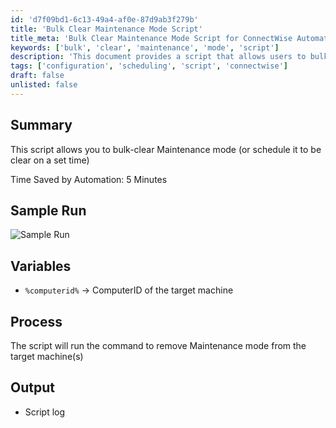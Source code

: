 ```yaml
---
id: 'd7f09bd1-6c13-49a4-af0e-87d9ab3f279b'
title: 'Bulk Clear Maintenance Mode Script'
title_meta: 'Bulk Clear Maintenance Mode Script for ConnectWise Automate'
keywords: ['bulk', 'clear', 'maintenance', 'mode', 'script']
description: 'This document provides a script that allows users to bulk-clear Maintenance mode or schedule it to be cleared at a set time, saving time in the process. It includes a sample run, variable definitions, and an overview of the output generated by the script.'
tags: ['configuration', 'scheduling', 'script', 'connectwise']
draft: false
unlisted: false
---
```

## Summary

This script allows you to bulk-clear Maintenance mode (or schedule it to be clear on a set time)

Time Saved by Automation: 5 Minutes

## Sample Run

![Sample Run](../../../static/img/Maintenance-Mode---Clear/image_1.png)

## Variables

- `%computerid%` -> ComputerID of the target machine

## Process

The script will run the command to remove Maintenance mode from the target machine(s)

## Output

- Script log












